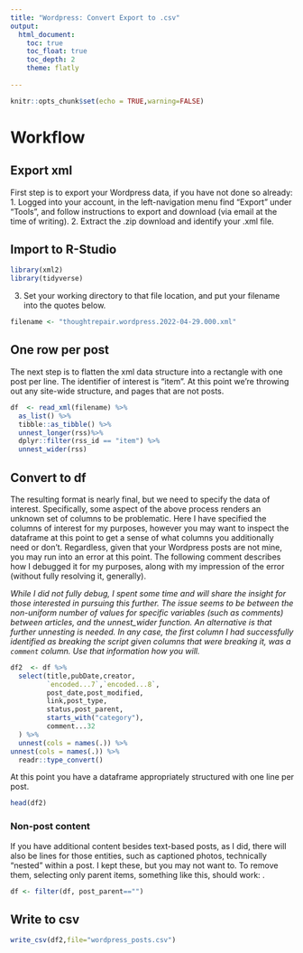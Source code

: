 ---
title: "Wordpress: Convert Export to .csv"
output: 
  html_document:
    toc: true
    toc_float: true
    toc_depth: 2
    theme: flatly
  
---

```{r setup, include=FALSE}
knitr::opts_chunk$set(echo = TRUE,warning=FALSE)
```


# Workflow

## Export xml
First step is to export your Wordpress data, if you have not done so already: 
1. Logged into your account, in the left-navigation menu find "Export" under "Tools", and follow instructions to export and download (via email at the time of writing).
2. Extract the .zip download and identify your .xml file.

## Import to R-Studio

```{r,message=FALSE}
library(xml2)
library(tidyverse)
```

3. Set your working directory to that file location, and put your filename into the quotes below.

```{r}
filename <- "thoughtrepair.wordpress.2022-04-29.000.xml"
```

## One row per post 

The next step is to flatten the xml data structure into a rectangle with one post per line. The identifier of interest is "item". At this point we're throwing out any site-wide structure, and pages that are not posts.

```{r,  results = 'hide',message=FALSE}
df  <- read_xml(filename) %>% 
  as_list() %>% 
  tibble::as_tibble() %>%
  unnest_longer(rss)%>%
  dplyr::filter(rss_id == "item") %>%
  unnest_wider(rss) 

```

## Convert to df  

The resulting format is nearly final, but we need to specify the data of interest. Specifically, some aspect of the above process renders an unknown set of columns to be problematic. Here I have specified the columns of interest for my purposes, however you may want to inspect the dataframe at this point to get a sense of what columns you additionally need or don't. Regardless, given that your Wordpress posts are not mine, you may run into an error at this point. The following comment describes how I debugged it for my purposes, along with my impression of the error (without fully resolving it, generally).

*While I did not fully debug, I spent some time and will share the insight for those interested in pursuing this further. The issue seems to be between the non-uniform number of values for specific variables (such as comments) between articles, and the unnest_wider function. An alternative is that further unnesting is needed. In any case, the first column I had successfully identified as breaking the script given columns that were breaking it, was a `comment` column. Use that information how you will.* 

```{r, results = 'hide',message=FALSE}

df2  <- df %>%
  select(title,pubDate,creator,
         `encoded...7`,`encoded...8`,
         post_date,post_modified,
         link,post_type,
         status,post_parent,
         starts_with("category"),
         comment...32
  ) %>% 
  unnest(cols = names(.)) %>%
unnest(cols = names(.)) %>%
  readr::type_convert() 

```


At this point you have a dataframe appropriately structured with one line per post. 
```{r}
head(df2)
```

### Non-post content 
If you have additional content besides text-based posts, as I did, there will also be lines for those entities, such as captioned photos, technically "nested" within a post. 
I kept these, but you may not want to.
To remove them, selecting only parent items, something like this, should work: 
.
```{r eval = FALSE}
df <- filter(df, post_parent=="")
```

## Write to csv

```{r}
write_csv(df2,file="wordpress_posts.csv")
```

